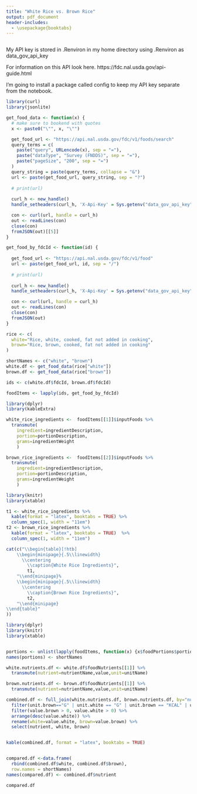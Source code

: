 ```yaml
---
title: "White Rice vs. Brown Rice"
output: pdf_document
header-includes:
  - \usepackage{booktabs}
---
```


```r
```

My API key is stored in .Renviron in my home directory using .Renviron as
data_gov_api_key

For information on this API look here.
https://fdc.nal.usda.gov/api-guide.html

I'm going to install a package called config to keep my API key separate from the 
notebook.



```r
library(curl)
library(jsonlite)

get_food_data <- function(x) {
  # make sure to bookend with quotes
  x <- paste0("\"", x, "\"")

  get_food_url <- "https://api.nal.usda.gov/fdc/v1/foods/search"
  query_terms = c(
    paste("query", URLencode(x), sep = "="),
    paste("dataType", "Survey (FNDDS)", sep = "="),
    paste("pageSize", "200", sep = "=")
  )
  query_string = paste(query_terms, collapse = "&")
  url <- paste(get_food_url, query_string, sep = "?")
  
  # print(url)
  
  curl_h <- new_handle()
  handle_setheaders(curl_h, 'X-Api-Key' = Sys.getenv("data_gov_api_key") )

  con <- curl(url, handle = curl_h)
  out <- readLines(con)
  close(con)
  fromJSON(out)[[5]]
}

get_food_by_fdcId <- function(id) {
  
  get_food_url <- "https://api.nal.usda.gov/fdc/v1/food"
  url <- paste(get_food_url, id, sep = "/")
  
  # print(url)
  
  curl_h <- new_handle()
  handle_setheaders(curl_h, 'X-Api-Key' = Sys.getenv("data_gov_api_key") )

  con <- curl(url, handle = curl_h)
  out <- readLines(con)
  close(con)
  fromJSON(out)
}

```

```r
rice <- c(
  white="Rice, white, cooked, fat not added in cooking",
  brown="Rice, brown, cooked, fat not added in cooking"
)

shortNames <- c("white", "brown")
white.df <- get_food_data(rice["white"])
brown.df <- get_food_data(rice["brown"])

ids <- c(white.df$fdcId, brown.df$fdcId)

foodItems <- lapply(ids, get_food_by_fdcId)

```

```r
library(dplyr)
library(kableExtra)

white_rice_ingredients <-  foodItems[[1]]$inputFoods %>%
  transmute(
    ingredient=ingredientDescription,
    portion=portionDescription,
    grams=ingredientWeight
    ) 

brown_rice_ingredients <-  foodItems[[2]]$inputFoods %>%
  transmute(
    ingredient=ingredientDescription,
    portion=portionDescription,
    grams=ingredientWeight
    )

```


```r
library(knitr)
library(xtable)

t1 <- white_rice_ingredients %>%
  kable(format = "latex", booktabs = TRUE) %>%
  column_spec(1, width = "11em")
t2 <- brown_rice_ingredients %>%
  kable(format = "latex", booktabs = TRUE)  %>%
  column_spec(1, width = "11em")

cat(c("\\begin{table}[!htb]
    \\begin{minipage}{.5\\linewidth}
      \\centering
        \\caption{White Rice Ingredients}",
        t1,
    "\\end{minipage}%
    \\begin{minipage}{.5\\linewidth}
      \\centering
        \\caption{Brown Rice Ingredients}",
        t2,
    "\\end{minipage} 
\\end{table}"
))

```


```r
library(dplyr)
library(knitr)
library(xtable)


portions <- unlist(lapply(foodItems, function(x) {x$foodPortions$portionDescription[1]}))
names(portions) <- shortNames

white.nutrients.df <- white.df$foodNutrients[[1]] %>%
  transmute(nutrient=nutrientName,value,unit=unitName)

brown.nutrients.df <- brown.df$foodNutrients[[1]] %>%
  transmute(nutrient=nutrientName,value,unit=unitName)

combined.df <- full_join(white.nutrients.df, brown.nutrients.df, by="nutrient", suffix=c(".white",".brown")) %>%
  filter(unit.brown=="G" | unit.white == "G" | unit.brown == "KCAL" | unit.white == "KCAL") %>%
  filter(value.brown > 0, value.white > 0) %>%
  arrange(desc(value.white)) %>%
  rename(white=value.white, brown=value.brown) %>%
  select(nutrient, white, brown)


kable(combined.df, format = "latex", booktabs = TRUE) 


compared.df <-data.frame(
  rbind(combined.df$white, combined.df$brown),
  row.names = shortNames)
names(compared.df) <- combined.df$nutrient

compared.df





```

